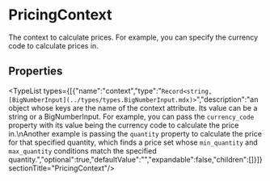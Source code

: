 
# PricingContext

The context to calculate prices. For example, you can specify the currency code to calculate prices in.

## Properties

<TypeList types={[{"name":"context","type":"`Record<string, [BigNumberInput](../types/types.BigNumberInput.mdx)>`","description":"an object whose keys are the name of the context attribute. Its value can be a string or a BigNumberInput. For example, you can pass the `currency_code` property with its value being the currency code to calculate the price in.\nAnother example is passing the `quantity` property to calculate the price for that specified quantity, which finds a price set whose `min_quantity` and `max_quantity` conditions match the specified quantity.","optional":true,"defaultValue":"","expandable":false,"children":[]}]}  sectionTitle="PricingContext"/>
